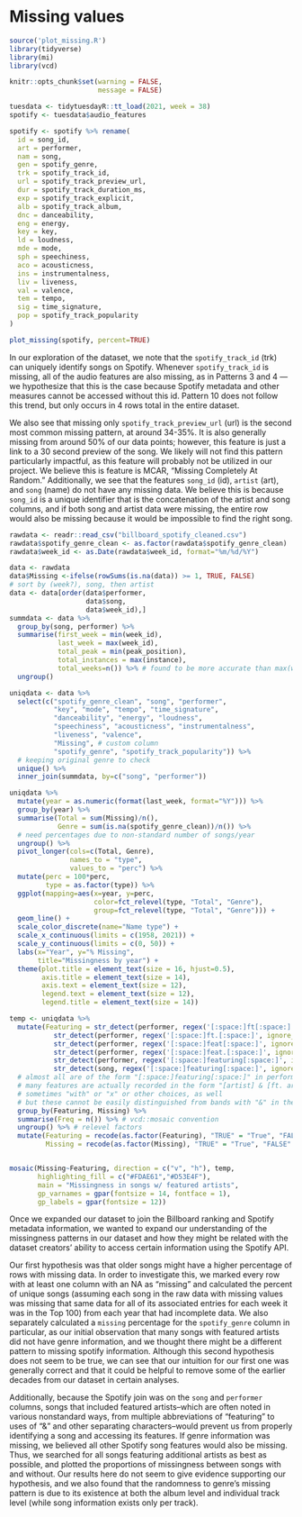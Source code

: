 # Missing values
```r
source('plot_missing.R')
library(tidyverse)
library(mi)
library(vcd)

knitr::opts_chunk$set(warning = FALSE,
                      message = FALSE)
```

```r
tuesdata <- tidytuesdayR::tt_load(2021, week = 38)
spotify <- tuesdata$audio_features
```

```r
spotify <- spotify %>% rename(
  id = song_id,
  art = performer,
  nam = song,
  gen = spotify_genre,
  trk = spotify_track_id,
  url = spotify_track_preview_url,
  dur = spotify_track_duration_ms,
  exp = spotify_track_explicit,
  alb = spotify_track_album,
  dnc = danceability,
  eng = energy,
  key = key,
  ld = loudness,
  mde = mode,
  sph = speechiness,
  aco = acousticness,
  ins = instrumentalness,
  liv = liveness,
  val = valence,
  tem = tempo,
  sig = time_signature,
  pop = spotify_track_popularity
)

plot_missing(spotify, percent=TRUE)
```

In our exploration of the dataset, we note that the `spotify_track_id` (trk) can uniquely identify songs on Spotify. Whenever `spotify_track_id` is missing, all of the audio features are also missing, as in Patterns 3 and 4 --- we hypothesize that this is the case because Spotify metadata and other measures cannot be accessed without this id. Pattern 10 does not follow this trend, but only occurs in 4 rows total in the entire dataset. 

We also see that missing only `spotify_track_preview_url` (url) is the second most common missing  pattern, at around 34-35%. It is also generally missing from around 50% of our data points; however, this feature is just a link to a 30 second preview of the song. We likely will not find this pattern particularly impactful, as this feature will probably not be utilized in our project. We believe this is feature is MCAR, "Missing Completely At Random." Additionally, we see that the features `song_id` (id), `artist` (art), and `song` (name) do not have any missing data. We believe this is because `song_id` is a unique identifier that is the concatenation of the artist and song columns, and if both song and artist data were missing, the entire row would also be missing because it would be impossible to find the right song.

```r
rawdata <- readr::read_csv("billboard_spotify_cleaned.csv")
rawdata$spotify_genre_clean <- as.factor(rawdata$spotify_genre_clean)
rawdata$week_id <- as.Date(rawdata$week_id, format="%m/%d/%Y")

data <- rawdata
data$Missing <-ifelse(rowSums(is.na(data)) >= 1, TRUE, FALSE)
# sort by (week?), song, then artist
data <- data[order(data$performer,
                   data$song,
                   data$week_id),]
summdata <- data %>% 
  group_by(song, performer) %>%
  summarise(first_week = min(week_id),
            last_week = max(week_id),
            total_peak = min(peak_position),
            total_instances = max(instance),
            total_weeks=n()) %>% # found to be more accurate than max(weeks_on_chart)
  ungroup()

uniqdata <- data %>%
  select(c("spotify_genre_clean", "song", "performer",
           "key", "mode", "tempo", "time_signature",
           "danceability", "energy", "loudness", 
           "speechiness", "acousticness", "instrumentalness",
           "liveness", "valence",
           "Missing", # custom column
           "spotify_genre", "spotify_track_popularity")) %>% 
  # keeping original genre to check
  unique() %>%
  inner_join(summdata, by=c("song", "performer"))
```

```r
uniqdata %>%
  mutate(year = as.numeric(format(last_week, format="%Y"))) %>%
  group_by(year) %>%
  summarise(Total = sum(Missing)/n(),
            Genre = sum(is.na(spotify_genre_clean))/n()) %>%
  # need percentages due to non-standard number of songs/year
  ungroup() %>%
  pivot_longer(cols=c(Total, Genre),
               names_to = "type",
               values_to = "perc") %>% 
  mutate(perc = 100*perc,
         type = as.factor(type)) %>%
  ggplot(mapping=aes(x=year, y=perc, 
                     color=fct_relevel(type, "Total", "Genre"), 
                     group=fct_relevel(type, "Total", "Genre"))) +
  geom_line() +
  scale_color_discrete(name="Name type") +
  scale_x_continuous(limits = c(1958, 2021)) + 
  scale_y_continuous(limits = c(0, 50)) +
  labs(x="Year", y="% Missing", 
       title="Missingness by year") +
  theme(plot.title = element_text(size = 16, hjust=0.5),
        axis.title = element_text(size = 14),
        axis.text = element_text(size = 12),
        legend.text = element_text(size = 12),
        legend.title = element_text(size = 14))
```

```r
temp <- uniqdata %>%
  mutate(Featuring = str_detect(performer, regex('[:space:]ft[:space:]', ignore_case=TRUE)) |
           str_detect(performer, regex('[:space:]ft.[:space:]', ignore_case=TRUE)) |
           str_detect(performer, regex('[:space:]feat[:space:]', ignore_case=TRUE)) |
           str_detect(performer, regex('[:space:]feat.[:space:]', ignore_case=TRUE)) |
           str_detect(performer, regex('[:space:]featuring[:space:]', ignore_case=TRUE)) |
           str_detect(song, regex('[:space:]featuring[:space:]', ignore_case=TRUE))) %>%
  # almost all are of the form "[:space:]featuring[:space:]" in performer
  # many features are actually recorded in the form "[artist] & [ft. artist]"
  # sometimes "with" or "x" or other choices, as well
  # but these cannot be easily distinguished from bands with "&" in their names
  group_by(Featuring, Missing) %>%
  summarise(Freq = n()) %>% # vcd::mosaic convention
  ungroup() %>% # relevel factors 
  mutate(Featuring = recode(as.factor(Featuring), "TRUE" = "True", "FALSE" = "False"),
         Missing = recode(as.factor(Missing), "TRUE" = "True", "FALSE" = "False"))


mosaic(Missing~Featuring, direction = c("v", "h"), temp, 
       highlighting_fill = c("#FDAE61","#D53E4F"),
       main = "Missingness in songs w/ featured artists",
       gp_varnames = gpar(fontsize = 14, fontface = 1),
       gp_labels = gpar(fontsize = 12))
```

  Once we expanded our dataset to join the Billboard ranking and Spotify metadata information, we wanted to expand our understanding of the missingness patterns in our dataset and how they might be related with the dataset creators’ ability to access certain information using the Spotify API.
  
  Our first hypothesis was that older songs might have a higher percentage of rows with missing data. In order to investigate this, we marked every row with at least one column with an NA as “missing” and calculated the percent of unique songs (assuming each song in the raw data with missing values was missing that same data for all of its associated entries for each week it was in the Top 100) from each year that had incomplete data. We also separately calculated a `missing` percentage for the `spotify_genre` column in particular, as our initial observation that many songs with featured artists did not have genre information, and we thought there might be a different pattern to missing spotify information. Although this second hypothesis does not seem to be true, we can see that our intuition for our first one was generally correct and that it could be helpful to remove some of the earlier decades from our dataset in certain analyses.
  
  Additionally, because the Spotify join was on the `song` and `performer` columns, songs that included featured artists--which are often noted in various nonstandard ways, from multiple abbreviations of “featuring” to uses of “&” and other separating characters--would prevent us from properly identifying a song and accessing its features. If genre information was missing, we believed all other Spotify song features would also be missing. Thus, we searched for all songs featuring additional artists as best as possible, and plotted the proportions of missingness between songs with and without. Our results here do not seem to give evidence supporting our hypothesis, and we also found that the randomness to genre’s missing pattern is due to its existence at both the album level and individual track level (while song information exists only per track). 